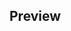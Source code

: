 
<Meta title="Wallet info story" component={WalletInfo} />

## Preview

<Preview>
  <Story name="Wallet info">
    <WalletInfo
      balance={number('Price', 1990)}
      text={text('Text', 'Monedero Reservamos')}
    />
  </Story>
</Preview>

